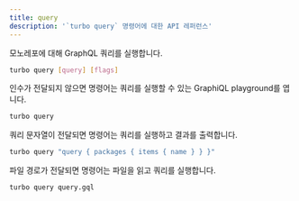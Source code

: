 ```yaml
---
title: query
description: '`turbo query` 명령어에 대한 API 레퍼런스'
---
```



<ExperimentalBadge />

모노레포에 대해 GraphQL 쿼리를 실행합니다.

```bash title="Terminal"
turbo query [query] [flags]
```

인수가 전달되지 않으면 명령어는 쿼리를 실행할 수 있는 GraphiQL playground를 엽니다.

```bash title="Terminal"
turbo query
```

쿼리 문자열이 전달되면 명령어는 쿼리를 실행하고 결과를 출력합니다.

```bash title="Terminal"
turbo query "query { packages { items { name } } }"
```

파일 경로가 전달되면 명령어는 파일을 읽고 쿼리를 실행합니다.

```bash title="Terminal"
turbo query query.gql
```
